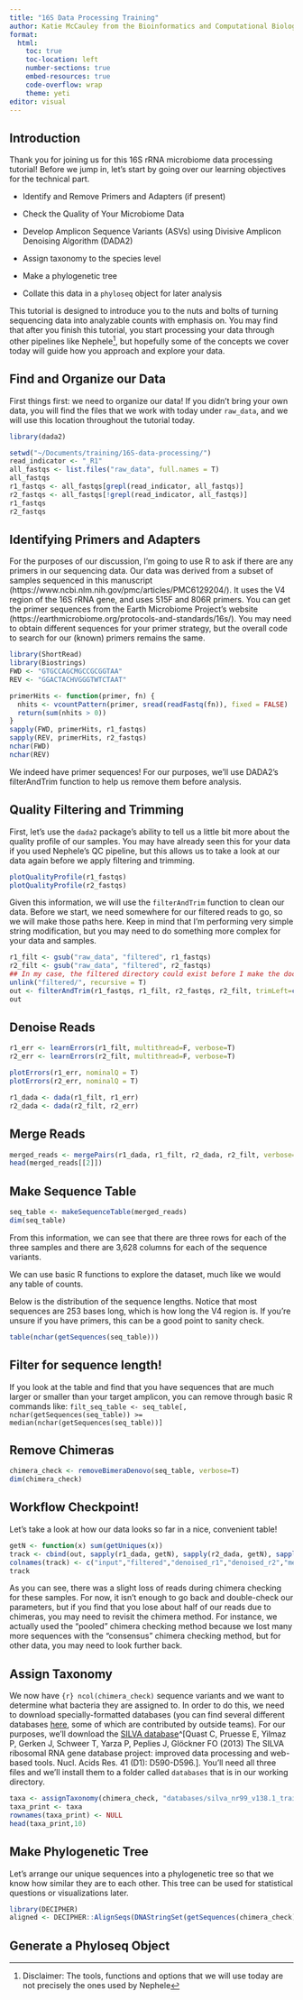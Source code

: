 ```yaml
---
title: "16S Data Processing Training"
author: Katie McCauley from the Bioinformatics and Computational Biology Branch (BCBB)
format: 
  html:
    toc: true
    toc-location: left
    number-sections: true
    embed-resources: true
    code-overflow: wrap
    theme: yeti
editor: visual
---
```


## Introduction

Thank you for joining us for this 16S rRNA microbiome data processing tutorial! Before we jump in, let's start by going over our learning objectives for the technical part.

-   Identify and Remove Primers and Adapters (if present)

-   Check the Quality of Your Microbiome Data

-   Develop Amplicon Sequence Variants (ASVs) using Divisive Amplicon Denoising Algorithm (DADA2)

-   Assign taxonomy to the species level

-   Make a phylogenetic tree

-   Collate this data in a `phyloseq` object for later analysis

This tutorial is designed to introduce you to the nuts and bolts of turning sequencing data into analyzable counts with emphasis on. You may find that after you finish this tutorial, you start processing your data through other pipelines like Nephele[^1], but hopefully some of the concepts we cover today will guide how you approach and explore your data.

[^1]: Disclaimer: The tools, functions and options that we will use today are not precisely the ones used by Nephele

## Find and Organize our Data

First things first: we need to organize our data! If you didn't bring your own data, you will find the files that we work with today under `raw_data`, and we will use this location throughout the tutorial today.

```r
library(dada2)

setwd("~/Documents/training/16S-data-processing/")
read_indicator <- "_R1"
all_fastqs <- list.files("raw_data", full.names = T)
all_fastqs
r1_fastqs <- all_fastqs[grepl(read_indicator, all_fastqs)]
r2_fastqs <- all_fastqs[!grepl(read_indicator, all_fastqs)]
r1_fastqs
r2_fastqs
```

## Identifying Primers and Adapters

For the purposes of our discussion, I'm going to use R to ask if there are any primers in our sequencing data. Our data was derived from a subset of samples sequenced in this manuscript (https://www.ncbi.nlm.nih.gov/pmc/articles/PMC6129204/). It uses the V4 region of the 16S rRNA gene, and uses 515F and 806R primers. You can get the primer sequences from the Earth Microbiome Project's website (https://earthmicrobiome.org/protocols-and-standards/16s/). You may need to obtain different sequences for your primer strategy, but the overall code to search for our (known) primers remains the same.

```r
library(ShortRead)
library(Biostrings)
FWD <- "GTGCCAGCMGCCGCGGTAA"
REV <- "GGACTACHVGGGTWTCTAAT"

primerHits <- function(primer, fn) {
  nhits <- vcountPattern(primer, sread(readFastq(fn)), fixed = FALSE)
  return(sum(nhits > 0))
}
sapply(FWD, primerHits, r1_fastqs)
sapply(REV, primerHits, r2_fastqs)
nchar(FWD)
nchar(REV)
```

We indeed have primer sequences! For our purposes, we'll use DADA2's filterAndTrim function to help us remove them before analysis.

## Quality Filtering and Trimming

First, let's use the `dada2` package's ability to tell us a little bit more about the quality profile of our samples. You may have already seen this for your data if you used Nephele's QC pipeline, but this allows us to take a look at our data again before we apply filtering and trimming.

```r
plotQualityProfile(r1_fastqs)
plotQualityProfile(r2_fastqs)

```

Given this information, we will use the `filterAndTrim` function to clean our data. Before we start, we need somewhere for our filtered reads to go, so we will make those paths here. Keep in mind that I'm performing very simple string modification, but you may need to do something more complex for your data and samples.

```r
r1_filt <- gsub("raw_data", "filtered", r1_fastqs)
r2_filt <- gsub("raw_data", "filtered", r2_fastqs)
## In my case, the filtered directory could exist before I make the document -- this `unlink` function just makes sure it's not there when I run filterAndTrim
unlink("filtered/", recursive = T)
out <- filterAndTrim(r1_fastqs, r1_filt, r2_fastqs, r2_filt, trimLeft=c(19,20), truncLen=c(200, 140), maxN=0, maxEE=2, truncQ=5, rm.phix = TRUE, compress=TRUE, multithread = F, verbose=T)
out
```

## Denoise Reads

```r
r1_err <- learnErrors(r1_filt, multithread=F, verbose=T)
r2_err <- learnErrors(r2_filt, multithread=F, verbose=T)

plotErrors(r1_err, nominalQ = T)
plotErrors(r2_err, nominalQ = T)

r1_dada <- dada(r1_filt, r1_err)
r2_dada <- dada(r2_filt, r2_err)
```

## Merge Reads

```r
merged_reads <- mergePairs(r1_dada, r1_filt, r2_dada, r2_filt, verbose=TRUE, minOverlap = 25)
head(merged_reads[[2]])
```

## Make Sequence Table

```r
seq_table <- makeSequenceTable(merged_reads)
dim(seq_table)
```

From this information, we can see that there are three rows for each of the three samples and there are 3,628 columns for each of the sequence variants.

We can use basic R functions to explore the dataset, much like we would any table of counts.

Below is the distribution of the sequence lengths. Notice that most sequences are 253 bases long, which is how long the V4 region is. If you're unsure if you have primers, this can be a good point to sanity check.

```r
table(nchar(getSequences(seq_table)))
```

::: {.callout-tip appearance="simple"}
## Filter for sequence length!

If you look at the table and find that you have sequences that are much larger or smaller than your target amplicon, you can remove through basic R commands like: `filt_seq_table <- seq_table[, nchar(getSequences(seq_table)) >= median(nchar(getSequences(seq_table))]`
:::

## Remove Chimeras

```r
chimera_check <- removeBimeraDenovo(seq_table, verbose=T)
dim(chimera_check)
```

::: callout-important
## Workflow Checkpoint!

Let's take a look at how our data looks so far in a nice, convenient table!

```r
getN <- function(x) sum(getUniques(x))
track <- cbind(out, sapply(r1_dada, getN), sapply(r2_dada, getN), sapply(merged_reads, getN), rowSums(chimera_check))
colnames(track) <- c("input","filtered","denoised_r1","denoised_r2","merged","nonchimeric")
track
```

As you can see, there was a slight loss of reads during chimera checking for these samples. For now, it isn't enough to go back and double-check our parameters, but if you find that you lose about half of our reads due to chimeras, you may need to revisit the chimera method. For instance, we actually used the "pooled" chimera checking method because we lost many more sequences with the "consensus" chimera checking method, but for other data, you may need to look further back.
:::

## Assign Taxonomy

We now have `{r} ncol(chimera_check)` sequence variants and we want to determine what bacteria they are assigned to. In order to do this, we need to download specially-formatted databases (you can find several different databases [here](https://benjjneb.github.io/dada2/training.html), some of which are contributed by outside teams). For our purposes, we'll download the [SILVA database](https://zenodo.org/record/4587955)\^\[Quast C, Pruesse E, Yilmaz P, Gerken J, Schweer T, Yarza P, Peplies J, Glöckner FO (2013) The SILVA ribosomal RNA gene database project: improved data processing and web-based tools. Nucl. Acids Res. 41 (D1): D590-D596.\]. You'll need all three files and we'll install them to a folder called `databases` that is in our working directory.

```r
taxa <- assignTaxonomy(chimera_check, "databases/silva_nr99_v138.1_train_set.fa.gz", multithread=F, verbose=T, minBoot = 80)
taxa_print <- taxa
rownames(taxa_print) <- NULL
head(taxa_print,10)
```

## Make Phylogenetic Tree

Let's arrange our unique sequences into a phylogenetic tree so that we know how similar they are to each other. This tree can be used for statistical questions or visualizations later.

```r
library(DECIPHER)
aligned <- DECIPHER::AlignSeqs(DNAStringSet(getSequences(chimera_check)))
```

## Generate a Phyloseq Object
